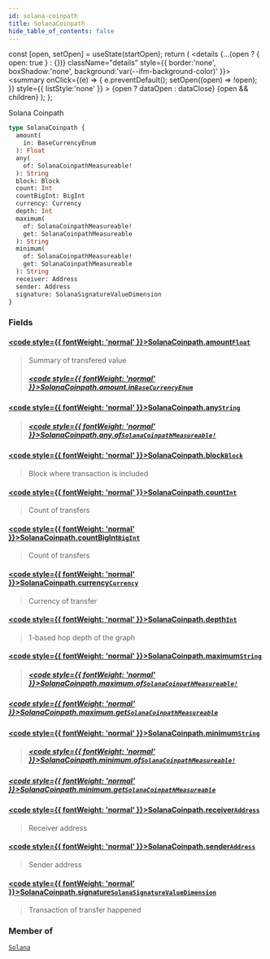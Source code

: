 ```yaml
---
id: solana-coinpath
title: SolanaCoinpath
hide_table_of_contents: false
---
```







  const [open, setOpen] = useState(startOpen);
  return (
    <details {...(open ? { open: true } : {})} className="details" style={{ border:'none', boxShadow:'none', background:'var(--ifm-background-color)' }}>
      <summary
        onClick={(e) => {
          e.preventDefault();
          setOpen((open) => !open);
        }}
        style={{ listStyle:'none' }}
      >
      {open ? dataOpen : dataClose}
      </summary>
      {open && children}
    </details>
  );
};








Solana Coinpath


```graphql
type SolanaCoinpath {
  amount(
    in: BaseCurrencyEnum
  ): Float
  any(
    of: SolanaCoinpathMeasureable!
  ): String
  block: Block
  count: Int
  countBigInt: BigInt
  currency: Currency
  depth: Int
  maximum(
    of: SolanaCoinpathMeasureable!
    get: SolanaCoinpathMeasureable
  ): String
  minimum(
    of: SolanaCoinpathMeasureable!
    get: SolanaCoinpathMeasureable
  ): String
  receiver: Address
  sender: Address
  signature: SolanaSignatureValueDimension
}
```




### Fields

#### [<code style={{ fontWeight: 'normal' }}>SolanaCoinpath.<b>amount</b></code>](#)<Bullet />[`Float`](/docs/v1/graphql-reference/scalars/float) <Badge class="badge badge--secondary" text="scalar"/> 
> 
> 
> Summary of transfered value
> ##### [<code style={{ fontWeight: 'normal' }}>SolanaCoinpath.amount.<b>in</b></code>](#)<Bullet />[`BaseCurrencyEnum`](/docs/v1/graphql-reference/enums/base-currency-enum) <Badge class="badge badge--secondary" text="enum"/> 
> 
> 
> 
> 

#### [<code style={{ fontWeight: 'normal' }}>SolanaCoinpath.<b>any</b></code>](#)<Bullet />[`String`](/docs/v1/graphql-reference/scalars/string) <Badge class="badge badge--secondary" text="scalar"/> 
> 
> 
> 
> ##### [<code style={{ fontWeight: 'normal' }}>SolanaCoinpath.any.<b>of</b></code>](#)<Bullet />[`SolanaCoinpathMeasureable!`](/docs/v1/graphql-reference/enums/solana-coinpath-measureable) <Badge class="badge badge--secondary" text="non-null"/> <Badge class="badge badge--secondary" text="enum"/> 
> 
> 
> 
> 

#### [<code style={{ fontWeight: 'normal' }}>SolanaCoinpath.<b>block</b></code>](#)<Bullet />[`Block`](/docs/v1/graphql-reference/objects/block) <Badge class="badge badge--secondary" text="object"/> 
> 
> 
> Block where transaction is included
> 

#### [<code style={{ fontWeight: 'normal' }}>SolanaCoinpath.<b>count</b></code>](#)<Bullet />[`Int`](/docs/v1/graphql-reference/scalars/int) <Badge class="badge badge--secondary" text="scalar"/> 
> 
> 
> Count of transfers
> 

#### [<code style={{ fontWeight: 'normal' }}>SolanaCoinpath.<b>countBigInt</b></code>](#)<Bullet />[`BigInt`](/docs/v1/graphql-reference/scalars/big-int) <Badge class="badge badge--secondary" text="scalar"/> 
> 
> 
> Count of transfers
> 

#### [<code style={{ fontWeight: 'normal' }}>SolanaCoinpath.<b>currency</b></code>](#)<Bullet />[`Currency`](/docs/v1/graphql-reference/objects/currency) <Badge class="badge badge--secondary" text="object"/> 
> 
> 
> Currency of transfer
> 

#### [<code style={{ fontWeight: 'normal' }}>SolanaCoinpath.<b>depth</b></code>](#)<Bullet />[`Int`](/docs/v1/graphql-reference/scalars/int) <Badge class="badge badge--secondary" text="scalar"/> 
> 
> 
> 1-based hop depth of the graph
> 

#### [<code style={{ fontWeight: 'normal' }}>SolanaCoinpath.<b>maximum</b></code>](#)<Bullet />[`String`](/docs/v1/graphql-reference/scalars/string) <Badge class="badge badge--secondary" text="scalar"/> 
> 
> 
> 
> ##### [<code style={{ fontWeight: 'normal' }}>SolanaCoinpath.maximum.<b>of</b></code>](#)<Bullet />[`SolanaCoinpathMeasureable!`](/docs/v1/graphql-reference/enums/solana-coinpath-measureable) <Badge class="badge badge--secondary" text="non-null"/> <Badge class="badge badge--secondary" text="enum"/> 
> 
> 
> 
> 

##### [<code style={{ fontWeight: 'normal' }}>SolanaCoinpath.maximum.<b>get</b></code>](#)<Bullet />[`SolanaCoinpathMeasureable`](/docs/v1/graphql-reference/enums/solana-coinpath-measureable) <Badge class="badge badge--secondary" text="enum"/> 
> 
> 
> 
> 

#### [<code style={{ fontWeight: 'normal' }}>SolanaCoinpath.<b>minimum</b></code>](#)<Bullet />[`String`](/docs/v1/graphql-reference/scalars/string) <Badge class="badge badge--secondary" text="scalar"/> 
> 
> 
> 
> ##### [<code style={{ fontWeight: 'normal' }}>SolanaCoinpath.minimum.<b>of</b></code>](#)<Bullet />[`SolanaCoinpathMeasureable!`](/docs/v1/graphql-reference/enums/solana-coinpath-measureable) <Badge class="badge badge--secondary" text="non-null"/> <Badge class="badge badge--secondary" text="enum"/> 
> 
> 
> 
> 

##### [<code style={{ fontWeight: 'normal' }}>SolanaCoinpath.minimum.<b>get</b></code>](#)<Bullet />[`SolanaCoinpathMeasureable`](/docs/v1/graphql-reference/enums/solana-coinpath-measureable) <Badge class="badge badge--secondary" text="enum"/> 
> 
> 
> 
> 

#### [<code style={{ fontWeight: 'normal' }}>SolanaCoinpath.<b>receiver</b></code>](#)<Bullet />[`Address`](/docs/v1/graphql-reference/objects/address) <Badge class="badge badge--secondary" text="object"/> 
> 
> 
> Receiver address
> 

#### [<code style={{ fontWeight: 'normal' }}>SolanaCoinpath.<b>sender</b></code>](#)<Bullet />[`Address`](/docs/v1/graphql-reference/objects/address) <Badge class="badge badge--secondary" text="object"/> 
> 
> 
> Sender address
> 

#### [<code style={{ fontWeight: 'normal' }}>SolanaCoinpath.<b>signature</b></code>](#)<Bullet />[`SolanaSignatureValueDimension`](/docs/v1/graphql-reference/objects/solana-signature-value-dimension) <Badge class="badge badge--secondary" text="object"/> 
> 
> 
> Transaction of transfer happened
> 



### Member of

[`Solana`](/docs/v1/graphql-reference/objects/solana)  <Badge class="secondary" text="object"/>

